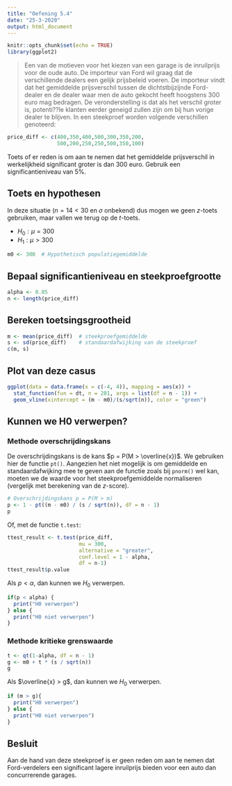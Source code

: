 ```yaml
---
title: "Oefening 5.4"
date: "25-3-2020"
output: html_document
---
```


```r
knitr::opts_chunk$set(echo = TRUE)
library(ggplot2)
```

> Een van de motieven voor het kiezen van een garage is de inruilprijs voor de oude auto. De importeur van Ford wil graag dat de verschillende dealers een gelijk prijsbeleid voeren. De importeur vindt dat het gemiddelde prijsverschil tussen de dichtstbijzijnde Ford-dealer en de dealer waar men de auto gekocht heeft hoogstens 300 euro mag bedragen. De veronderstelling is dat als het verschil groter is, potenti??le klanten eerder geneigd zullen zijn om bij hun vorige dealer te blijven.
> In een steekproef worden volgende verschillen genoteerd:

```r
price_diff <- c(400,350,400,500,300,350,200,
                500,200,250,250,500,350,100)
```

Toets of er reden is om aan te nemen dat het gemiddelde prijsverschil in werkelijkheid significant groter is dan 300 euro. Gebruik een significantieniveau van 5%.

## Toets en hypothesen

In deze situatie ($n = 14 < 30$ en $\sigma$ onbekend) dus mogen we geen $z$-toets gebruiken, maar vallen we terug op de $t$-toets.

- $H_0: \mu = 300$
- $H_1: \mu > 300$

```r
m0 <- 300  # Hypothetisch populatiegemiddelde
```

## Bepaal significantieniveau en steekproefgrootte

```r
alpha <- 0.05
n <- length(price_diff)
```

## Bereken toetsingsgrootheid

```r
m <- mean(price_diff)  # steekproefgemiddelde
s <- sd(price_diff)    # standaardafwijking van de steekproef
c(m, s)
```

## Plot van deze casus

```r
ggplot(data = data.frame(x = c(-4, 4)), mapping = aes(x)) +
  stat_function(fun = dt, n = 201, args = list(df = n - 1)) +
  geom_vline(xintercept = (m - m0)/(s/sqrt(n)), color = "green")
```


## Kunnen we H0 verwerpen?

### Methode overschrijdingskans

De overschrijdingskans is de kans $p = P(M > \overline{x})$. We gebruiken hier de functie `pt()`. Aangezien het niet mogelijk is om gemiddelde en standaardafwijking mee te geven aan de functie zoals bij `pnorm()` wel kan, moeten we de waarde voor het steekproefgemiddelde normaliseren (vergelijk met berekening van de $z$-score).

```r
# Overschrijdingskans p = P(M > m)
p <- 1 - pt((m - m0) / (s / sqrt(n)), df = n - 1)
p
```

Of, met de functie `t.test`:

```r
ttest_result <- t.test(price_diff,
                       mu = 300,
                       alternative = "greater",
                       conf.level = 1 - alpha, 
                       df = n-1)
ttest_result$p.value
```

Als $p < \alpha$, dan kunnen we $H_0$ verwerpen.

```r
if(p < alpha) {
  print("H0 verwerpen")
} else {
  print("H0 niet verwerpen")
}
```


### Methode kritieke grenswaarde

```r
t <- qt(1-alpha, df = n - 1)
g <- m0 + t * (s / sqrt(n))
g
```

Als $\overline{x} > g$, dan kunnen we $H_0$ verwerpen.

```r
if (m > g){
  print("H0 verwerpen")
} else {
  print("H0 niet verwerpen")
}
```

## Besluit

Aan de hand van deze steekproef is er geen reden om aan te nemen dat Ford-verdelers een significant lagere inruilprijs bieden voor een auto dan concurrerende garages.
